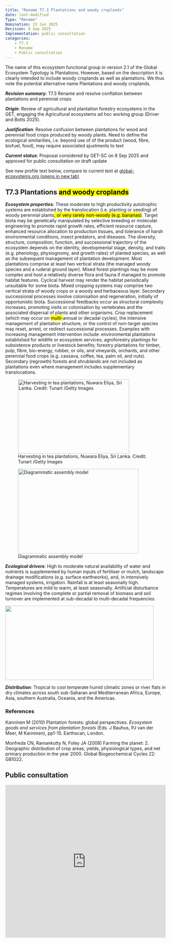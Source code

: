 ```yaml
---
title: "Rename T7.3 Plantations and woody croplands"
date: last-modified
Type: "Rename"
Nomination: 23 Jun 2025
Decision: 8 Sep 2025
Implementation: public consultation
categories: 
    - T7.3
    - Rename
    - Public consultation
---
```


:::{.callout-note}

The name of this ecosystem functional group in version 2.1 of the Global Ecosystem Typology is Plantations. However, based on the description it is clearly intended to include woody croplands as well as plantations. We thus note the potential alternative name Plantations and woody croplands.

***Revision summary***: T7.3 Rename and resolve conflation between plantations and perennial crops

***Origin***: Review of agricultural and plantation forestry ecosystems in the GET, engaging the Agricultural ecosystems ad hoc working
group (Driver and Botts 2025).

***Justification***: Resolve confusion between plantations for wood and perennial food crops produced by woody plants. Need to define the ecological similarities, i.e. beyond use of of the product (wood, fibre, biofuel, food), may require associated ajustments to text

***Current status***: Proposal considered by GET-SC on 8 Sep 2025 and approved  for public consultation on draft update

See new profile text below, compare to current text at [global-ecosystems.org (opens in new tab)](https://global-ecosystems.org/explore/groups/T7.3){target=blank}
::: 


## T7.3 Plantations [and woody croplands]{.mark}

***Ecosystem properties***: These moderate
to high productivity autotrophic systems are established by the
translocation (i.e. planting or seeding) of woody perennial plants[, or
very rarely non-woody (e.g. bananas)]{.mark}. Target biota may be
genetically manipulated by selective breeding or molecular engineering
to promote rapid growth rates, efficient resource capture, enhanced
resource allocation to production tissues, and tolerance of harsh
environmental conditions, insect predators, and diseases. The diversity,
structure, composition, function, and successional trajectory of the
ecosystem depends on the identity, developmental stage, density, and
traits (e.g. phenology, physiognomy, and growth rates) of planted
species, as well as the subsequent management of plantation development.
Most plantations comprise at least two vertical strata (the managed
woody species and a ruderal ground layer). Mixed forest plantings may be
more complex and host a relatively diverse flora and fauna if managed to
promote habitat features. Cyclical harvest may render the habitat
periodically unsuitable for some biota. Mixed cropping systems may
comprise two vertical strata of woody crops or a woody and herbaceous
layer. Secondary successional processes involve colonisation and
regeneration, initially of opportunistic biota. Successional feedbacks
occur as structural complexity increases, promoting visits or
colonisation by vertebrates and the associated dispersal of plants and
other organisms. Crop replacement (which may occur on
[multi-]{.mark}annual or decadal cycles), the intensive management of
plantation structure, or the control of non-target species may reset,
arrest, or redirect successional processes. Examples with increasing
management intervention include: environmental plantations established
for wildlife or ecosystem services; agroforestry plantings for
subsistence products or livestock benefits; forestry plantations for
timber, pulp, fibre, bio-energy, rubber, or oils; and vineyards,
orchards, and other perennial food crops (e.g. cassava, coffee, tea,
palm oil, and nuts). Secondary (regrowth) forests and shrublands are not
included as plantations even where management includes supplementary
translocations.


![Harvesting in tea plantations, Nuwara Eliya, Sri Lanka.  Credit: Tunart /Getty Images
](./media/media/image1.jpeg){width="3.6319444444444446in"
height="2.4208333333333334in"}

![Diagrammatic assembly model](./media/media/image2.png){width="3.941666666666667in"
height="2.7708333333333335in"}

***Ecological drivers***: High to moderate
natural availability of water and nutrients is supplemented by human
inputs of fertiliser or mulch, landscape drainage modifications (e.g.
surface earthworks), and, in intensively managed systems, irrigation.
Rainfall is at least seasonally high. Temperatures are mild to warm, at
least seasonally. Artificial disturbance regimes involving the complete
or partial removal of biomass and soil turnover are implemented at
sub-decadal to multi-decadal frequencies.

![](./media/media/image3.png){width="4.855555555555555in"
height="2.4277777777777776in"}

***Distribution***: Tropical to cool
temperate humid climatic zones or river flats in dry climates across
south sub-Saharan and Mediterranean Africa, Europe, Asia, southern
Australia, Oceania, and the Americas.

### References

Kanninen M (2010) Plantation forests: global perspectives. *Ecosystem
goods and services from plantation forests* (Eds. J Bauhus, PJ van der
Meer, M Kanninen), pp1-15. Earthscan, London.

Monfreda CN, Ramankutty N, Foley JA (2008) Farming the planet: 2.
Geographic distribution of crop areas, yields, physiological types, and
net primary production in the year 2000*.* Global Biogeochemical Cycles
22: GB1022.

## Public consultation

<iframe width="640px" height="480px" src="https://forms.office.com/Pages/ResponsePage.aspx?id=pM_2PxXn20i44Qhnufn7o5MI4sLPZtBBnmqBEb5y9ApUQlQwQVcyQjU2QThTMEROSldINkpTWE5aNy4u&embed=true" frameborder="0" marginwidth="0" marginheight="0" style="border: none; max-width:100%; max-height:100vh" allowfullscreen webkitallowfullscreen mozallowfullscreen msallowfullscreen> </iframe>